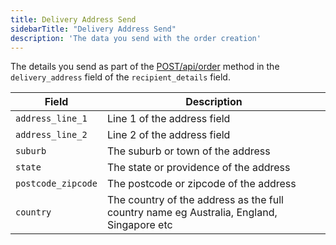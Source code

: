 ```yaml
---
title: Delivery Address Send 
sidebarTitle: "Delivery Address Send"
description: 'The data you send with the order creation'
---
```


The details you send as part of the [POST/api/order](/api-reference/endpoint/orders/placeorder) method in the `delivery_address` field of the `recipient_details` field.

| Field               | Description                                                                              |
| ------------------- | ---------------------------------------------------------------------------------------- |
| `address_line_1`    | Line 1 of the address field                                                              |
| `address_line_2`    | Line 2 of the address field                                                              |
| `suburb`            | The suburb or town of the address                                                        |
| `state`             | The state or providence of the address                                                   |
| `postcode_zipcode`  | The postcode or zipcode of the address                                                   |
| `country`           | The country of the address as the full country name eg Australia, England, Singapore etc |
